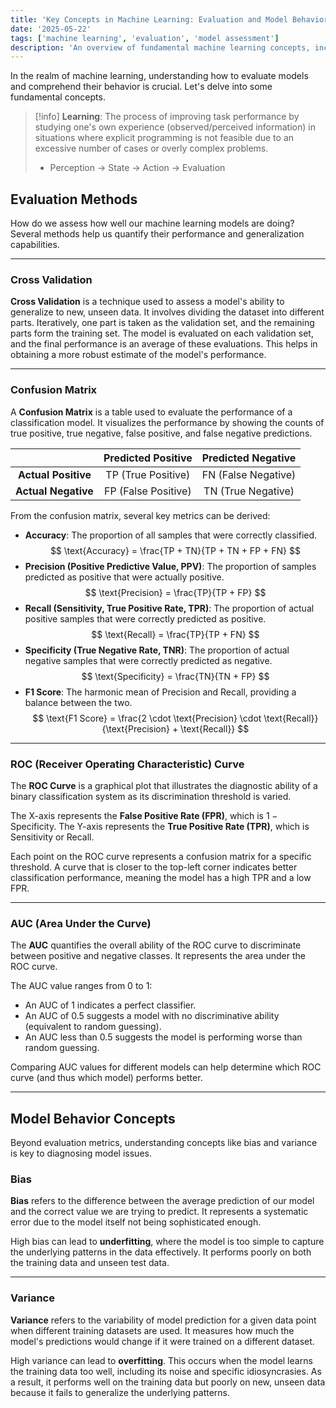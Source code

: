 ```yaml
---
title: 'Key Concepts in Machine Learning: Evaluation and Model Behavior'
date: '2025-05-22'
tags: ['machine learning', 'evaluation', 'model assessment']
description: 'An overview of fundamental machine learning concepts, including evaluation methods like Cross Validation, Confusion Matrix, ROC/AUC, and an explanation of model behaviors such as Bias and Variance.'
---
```


In the realm of machine learning, understanding how to evaluate models and comprehend their behavior is crucial. Let's delve into some fundamental concepts.

> [!info]
> **Learning**: The process of improving task performance by studying one's own experience (observed/perceived information) in situations where explicit programming is not feasible due to an excessive number of cases or overly complex problems.
> - Perception → State → Action → Evaluation

## Evaluation Methods

How do we assess how well our machine learning models are doing? Several methods help us quantify their performance and generalization capabilities.

---

### Cross Validation

**Cross Validation** is a technique used to assess a model's ability to generalize to new, unseen data. It involves dividing the dataset into different parts. Iteratively, one part is taken as the validation set, and the remaining parts form the training set. The model is evaluated on each validation set, and the final performance is an average of these evaluations. This helps in obtaining a more robust estimate of the model's performance.

---

### Confusion Matrix

A **Confusion Matrix** is a table used to evaluate the performance of a classification model. It visualizes the performance by showing the counts of true positive, true negative, false positive, and false negative predictions.

|                        | Predicted Positive          | Predicted Negative          |
| :--------------------: | :-----------------------: | :-----------------------: |
| **Actual Positive** |   TP (True Positive)      |   FN (False Negative)     |
| **Actual Negative** |   FP (False Positive)     |   TN (True Negative)      |

From the confusion matrix, several key metrics can be derived:

-   **Accuracy**: The proportion of all samples that were correctly classified.
    $$
    \text{Accuracy} = \frac{TP + TN}{TP + TN + FP + FN}
    $$
-   **Precision (Positive Predictive Value, PPV)**: The proportion of samples predicted as positive that were actually positive.
    $$
    \text{Precision} = \frac{TP}{TP + FP}
    $$
-   **Recall (Sensitivity, True Positive Rate, TPR)**: The proportion of actual positive samples that were correctly predicted as positive.
    $$
    \text{Recall} = \frac{TP}{TP + FN}
    $$
-   **Specificity (True Negative Rate, TNR)**: The proportion of actual negative samples that were correctly predicted as negative.
    $$
    \text{Specificity} = \frac{TN}{TN + FP}
    $$
-   **F1 Score**: The harmonic mean of Precision and Recall, providing a balance between the two.
    $$
    \text{F1 Score} = \frac{2 \cdot \text{Precision} \cdot \text{Recall}}{\text{Precision} + \text{Recall}}
    $$

---

### ROC (Receiver Operating Characteristic) Curve

The **ROC Curve** is a graphical plot that illustrates the diagnostic ability of a binary classification system as its discrimination threshold is varied.

The X-axis represents the **False Positive Rate (FPR)**, which is $1 - \text{Specificity}$.
The Y-axis represents the **True Positive Rate (TPR)**, which is Sensitivity or Recall.

Each point on the ROC curve represents a confusion matrix for a specific threshold. A curve that is closer to the top-left corner indicates better classification performance, meaning the model has a high TPR and a low FPR.

---

### AUC (Area Under the Curve)

The **AUC** quantifies the overall ability of the ROC curve to discriminate between positive and negative classes. It represents the area under the ROC curve.

The AUC value ranges from 0 to 1:
-   An AUC of 1 indicates a perfect classifier.
-   An AUC of 0.5 suggests a model with no discriminative ability (equivalent to random guessing).
-   An AUC less than 0.5 suggests the model is performing worse than random guessing.

Comparing AUC values for different models can help determine which ROC curve (and thus which model) performs better.

---

## Model Behavior Concepts

Beyond evaluation metrics, understanding concepts like bias and variance is key to diagnosing model issues.

### Bias

**Bias** refers to the difference between the average prediction of our model and the correct value we are trying to predict. It represents a systematic error due to the model itself not being sophisticated enough.

High bias can lead to **underfitting**, where the model is too simple to capture the underlying patterns in the data effectively. It performs poorly on both the training data and unseen test data.

---

### Variance

**Variance** refers to the variability of model prediction for a given data point when different training datasets are used. It measures how much the model's predictions would change if it were trained on a different dataset.

High variance can lead to **overfitting**. This occurs when the model learns the training data too well, including its noise and specific idiosyncrasies. As a result, it performs well on the training data but poorly on new, unseen data because it fails to generalize the underlying patterns.
